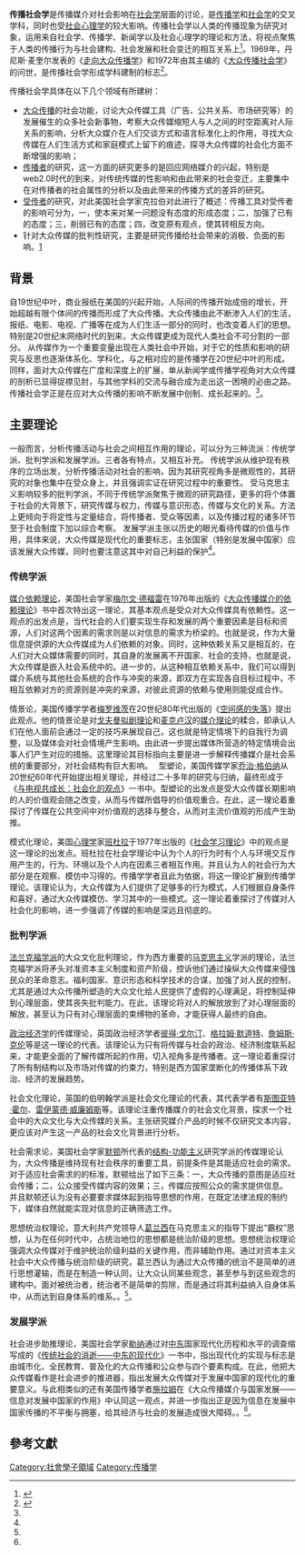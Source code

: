 {{Sociology}}
'''传播社会学'''是传播媒介对社会影响在[[社会学|社会学]]层面的讨论，是[[传播学|传播学]]和[[社会学|社会学]]的交叉学科，同时也受[[社会心理学|社会心理学]]的较大影响。传播社会学以人类的传播现象为研究对象，运用来自社会学、传播学、新闻学以及社会心理学的理论和方法，将视点聚焦于人类的传播行为与社会建构、社会发展和社会变迁的相互关系上<ref name="新闻传播与当代社会">{{cite book |author=孙瑞祥|title=新闻传播与当代社会：一种传播社会学理论视阔|year=1998|}}</ref>。1969年，丹尼斯·麦奎尔发表的《[[走向大众传播学|走向大众传播学]]》和1972年由其主编的《[[大众传播社会学|大众传播社会学]]》的问世，是传播社会学形成学科建制的标志<ref name="传播社会学导论">{{cite book |author=胡申生, 李远行, 章友德|title=传播社会学导论|year=2002 |publisher=上海大学出版社|location=上海 |}}</ref>。

传播社会学具体在以下几个领域有所建树：
*[[大众传播|大众传播]]的社会功能，讨论大众传媒工具（广告、公共关系、市场研究等）的发展催生的众多社会新事物，考察大众传媒缩短人与人之间的时空距离对人际关系的影响，分析大众媒介在人们交谈方式和语言标准化上的作用，寻找大众传媒在人们生活方式和家庭模式上留下的痕迹，探寻大众传媒的社会化方面不断增强的影响；
*[[传播者|传播者]]的研究，这一方面的研究更多的是回应网络媒介的兴起，特别是web2.0时代的到来，对传统传媒的性影响和由此带来的社会变迁，主要集中在对传播者的社会属性的分析以及由此带来的传播方式的差异的研究。
*[[受传者|受传者]]的研究，对此美国社会学家克拉伯对此进行了概述：传播工具对受传者的影响可分为，一，使本来对某一问题没有态度的形成态度；二，加强了已有的态度；三，削弱已有的态度；四，改变原有观点，使其转相反方向。
*针对大众传媒的批判性研究，主要是研究传播给社会带来的消极、负面的影响。[https://web.archive.org/web/20080630054513/http://www.soouo.com/baike/2262.htm]

==背景==
自19世纪中叶，商业报纸在美国的兴起开始，人际间的传播开始成倍的增长，开始超越有限个体间的传播而形成了大众传播。大众传播由此不断渗入人们的生活，报纸、电影、电视、广播等在成为人们生活一部分的同时，也改变着人们的思想。特别是20世纪末网络时代的到来，大众传媒更成为现代人类社会不可分割的一部分。
从传媒作为一个重要变量出现在人类社会中开始，对于它的性质和影响的研究与反思也逐渐体系化、学科化，与之相对应的是传播学在20世纪中叶的形成。同样，面对大众传媒在广度和深度上的扩展，单从新闻学或传播学视角对大众传媒的剖析已显得捉襟见肘，与其他学科的交流与融合成为走出这一困境的必由之路。传播社会学正是在应对大众传播的影响不断发展中创制、成长起来的。<ref name="传播社会学导论"></ref>。

==主要理论==
一般而言，分析传播活动与社会之间相互作用的理论，可以分为三种流派：传统学派、批判学派和发展学派。三者各有特点，又相互补充。
传统学派从维护现有秩序的立场出发，分析传播活动对社会的影响，因为其研究视角多是微观性的，其研究的对象也集中在受众身上，并且强调实证在研究过程中的重要性。
受马克思主义影响较多的批判学派，不同于传统学派聚焦于微观的研究路径，更多的将个体置于社会的大背景下，研究传媒与权力，传媒与意识形态，传媒与文化的关系。方法上更倾向于将定性与定量结合，将传播者、受众等因素，以及传播过程的诸多环节至于社会制度下加以综合考察。
发展学派主张以历史的眼光看待传媒的价值与作用，具体来说，大众传媒是现代化的重要标志，主张国家（特别是发展中国家）应该发展大众传媒，同时也要注意这其中对自己利益的保护<ref name="传播社会学导论"></ref>。

===传统学派===
[[媒介依赖理论|媒介依赖理论]]，美国社会学家[[梅尔文·德福雷|梅尔文·德福雷]]在1976年出版的《[[大众传播媒介的依赖理论|大众传播媒介的依赖理论]]》书中首次特出这一理论，其基本观点是受众对大众传媒具有依赖性。这一观点的出发点是，当代社会的人们要实现生存和发展的两个重要因素是目标和资源，人们对这两个因素的需求则是以对信息的需求为桥梁的。也就是说，作为大量信息提供源的大众传媒成为人们依赖的对象。同时，这种依赖关系又是相互的，在人们对大众媒体需要的同时，其自身的发展离不开国家、社会的支持，也就是说，大众传媒是嵌入社会系统中的。进一步的，从这种相互依赖关系中，我们可以得到媒介系统与其他社会系统的合作与冲突的来源，即双方在实现各自目标过程中，不相互依赖对方的资源则是冲突的来源，对彼此资源的依赖与使用则能促成合作。

情景论，美国传播学学者[[梅罗维茨|梅罗维茨]]在20世纪80年代出版的《[[空间感的失落|空间感的失落]]》提出此观点。他的情景论是对[[戈夫曼|戈夫曼]][[拟剧理论|拟剧理论]]和[[麦克卢汉|麦克卢汉]]的[[媒介理论|媒介理论]]的糅合，即承认人们在他人面前会通过一定的技巧来展现自己，这也就是特定情境下的自我行为调整，以及媒体会对社会情境产生影响。由此进一步提出媒体所营造的特定情境会出事人们产生对应的措施。这里理论其目标指向主要是进一步解释传播媒介是社会系统的重要部分，对社会结构有巨大影响。　
型塑论，美国传媒学家[[乔治·格伯纳|乔治·格伯纳]]从20世纪60年代开始提出相关理论，并经过二十多年的研究与归纳，最终形成于《[[与电视共成长：社会化的观点|与电视共成长：社会化的观点]]》一书中。型塑论的出发点是受大众传媒长期影响的人的价值观会随之改变，从而与传媒所倡导的价值观重合。在此，这一理论着重探讨了传媒在公共空间中对价值观的选择与整合，从而对主流价值观的形成产生助推。

模式化理论，美国[[心理学|心理学]]家[[班杜拉|班杜拉]]于1977年出版的《[[社会学习理论|社会学习理论]]》中的观点是这一理论的出发点。班杜拉在社会学理论中认为个人的行为时有个人与环境交互作用产生的，行为、环境以及个人内在因素三者相互作用。并且认为人的社会行为大部分是在观察、模仿中习得的。传播学学者且此为依据，将这一理论扩展到传播学理论。该理论认为，大众传媒为人们提供了足够多的行为模式，人们根据自身条件和喜好，通过大众传媒模仿、学习其中的一些模式。这一理论着重探讨了传媒对人社会化的影响，进一步强调了传媒的影响是深远且彻底的。

===批判学派===
[[法兰克福学派|法兰克福学派]]的大众文化批判理论，作为西方重要的[[马克思主义|马克思主义]]学派的理论，法兰克福学派将矛头对准资本主义制度和资产阶级，控诉他们通过操纵大众传媒来侵蚀民众的革命意志。福利国家、意识形态和科学技术的合谋，加强了对人民的控制，尤其是通过大众传播所塑造的大众文化给人民提供了虚假的心理满足，将控制延伸到心理层面，使其丧失批判能力。在此，该理论将对人的解放放到了对心理层面的解放，甚至认为只有对心理层面的束缚物的革命，才能获得人最终的自由。

[[政治经济学|政治经济学]]的传媒理论，英国政治经济学者[[彼得·戈尔汀|彼得·戈尔汀]]、[[格拉姆·默道特|格拉姆·默道特]]、[[詹姆斯·克伦|詹姆斯·克伦]]等是这一理论的代表。该理论认为只有将传媒与社会的政治、经济制度联系起来，才能更全面的了解传媒所起的作用，切入视角多是传播者。这一理论着重探讨了所有制结构以及市场对传媒的约束力，特别是西方国家垄断化的传播体系下政治、经济的发展趋势。

社会文化理论，英国的伯明翰学派是社会文化理论的代表，其代表学者有[[斯图亚特·霍尔|斯图亚特·霍尔]]、[[雷伊蒙德·威廉姆斯|雷伊蒙德·威廉姆斯]]等。该理论注重传播媒介的社会文化背景，探求一个社会中的大众文化与大众传媒的关系。主张研究媒介产品的时候不仅研究文本内容，更应该对产生这一产品的社会文化背景进行分析。

社会需求论，美国社会学家[[默顿|默顿]]所代表的[[结构-功能主义|结构-功能主义]]研究学派的传媒理论认为，大众传播是维持现有社会秩序的重要工具，前提条件是其能适应社会的需求。对于适应社会需求的的标准，默顿给出了如下三条：一，大众传播的意图是适应社会传播；二，公众接受传媒内容的效果；三，传媒应按照公众的需求提供信息。 并且默顿还认为没有必要要求媒体起到指导思想的作用，在既定法律法规的制约下，媒体自然就能实现对信息的正确筛选工作。

思想统治权理论，意大利共产党领导人[[葛兰西|葛兰西]]在马克思主义的指导下提出“霸权”思想，认为在任何时代中，占统治地位的思想都是统治阶级的思想。思想统治权理论强调大众传媒对于维护统治阶级利益的关键作用，而非辅助作用。通过对资本主义社会中大众传播与统治阶级的研究，葛兰西认为通过大众传播的统治不是简单的进行思想灌输，而是在制造一种认同，让大众认同某些观念，甚至参与到这些观念的建构中。面对被统治者，统治者不是简单的剪除，而是通过将其利益纳入自身体系中，从而达到自身体系的维系。。<ref name="传播社会学导论"></ref>。

===发展学派===
社会进步助推理论，美国社会学家[[勒纳|勒纳]]通过对[[中东|中东]]国家现代化历程和水平的调查缩写成的《[[传统社会的消逝——中东的现代化|传统社会的消逝——中东的现代化]]》一书中，指出现代化的实现与标志是由城市化、全民教育、普及化的大众传播和公众参与四个要素构成。在此，他把大众传媒看作是社会进步的推进器，指出发展大众传媒对于发展中国家的现代化的重要意义。与此相类似的还有美国传播学者[[施拉姆|施拉姆]]在《大众传播媒介与国家发展——信息对发展中国家的作用》中认同这一观点，并进一步指出正是因为信息在发展中国家传播的不平衡与拥塞，给其经济与社会的发展造成很大障碍。。<ref name="传播社会学导论"></ref>。

== 參考文獻 ==
{{reflist}}

[[Category:社會學子領域|Category:社會學子領域]]
[[Category:传播学|Category:传播学]]